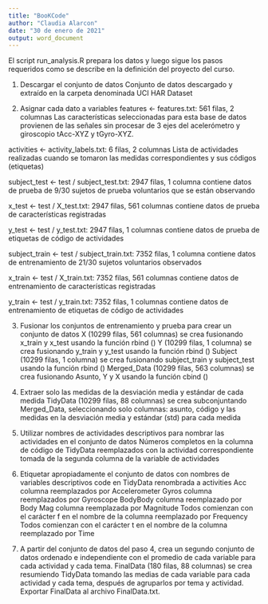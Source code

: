 ---
title: "BooKCode"
author: "Claudia Alarcon"
date: "30 de enero de 2021"
output: word_document
---
El script run_analysis.R  prepara los datos y luego sigue los pasos requeridos como se describe en la definición del proyecto del curso.

1) Descargar el conjunto de datos
Conjunto de datos descargado y extraído en la carpeta denominada UCI HAR Dataset

2) Asignar cada dato a variables
features <- features.txt: 561 filas, 2 columnas
Las características seleccionadas para esta base de datos provienen de las señales sin procesar de 3 ejes del acelerómetro y giroscopio tAcc-XYZ y tGyro-XYZ.

activities <- activity_labels.txt: 6 filas, 2 columnas
Lista de actividades realizadas cuando se tomaron las medidas correspondientes y sus códigos (etiquetas)

subject_test <- test / subject_test.txt: 2947 filas, 1 columna
contiene datos de prueba de 9/30 sujetos de prueba voluntarios que se están observando

x_test <- test / X_test.txt: 2947 filas, 561 columnas
contiene datos de prueba de características registradas

y_test <- test / y_test.txt: 2947 filas, 1 columnas
contiene datos de prueba de etiquetas de código de actividades

subject_train <- test / subject_train.txt: 7352 filas, 1 columna
contiene datos de entrenamiento de 21/30 sujetos voluntarios observados

x_train <- test / X_train.txt: 7352 filas, 561 columnas
contiene datos de entrenamiento de características registradas

y_train <- test / y_train.txt: 7352 filas, 1 columnas
contiene datos de entrenamiento de etiquetas de código de actividades

3) Fusionar los conjuntos de entrenamiento y prueba para crear un conjunto de datos
X (10299 filas, 561 columnas) se crea fusionando x_train y x_test usando la función rbind ()
Y (10299 filas, 1 columna) se crea fusionando y_train y y_test usando la función rbind ()
Subject (10299 filas, 1 columna) se crea fusionando subject_train y subject_test usando la función rbind ()
Merged_Data (10299 filas, 563 columnas) se crea fusionando Asunto, Y y X usando la función cbind ()

4) Extraer solo las medidas de la desviación media y estándar de cada medida
TidyData (10299 filas, 88 columnas) se crea subconjuntando Merged_Data, seleccionando solo columnas: asunto, código y las medidas en la desviación media y estándar (std) para cada medida

5) Utilizar nombres de actividades descriptivos para nombrar las actividades en el conjunto de datos
Números completos en la columna de código de TidyData reemplazados con la actividad correspondiente tomada de la segunda columna de la variable de actividades

6) Etiquetar apropiadamente el conjunto de datos con nombres de variables descriptivos
code en TidyData renombrada a activities
Acc columna reemplazados por Accelerometer
Gyros columna reemplazados por Gyroscope
BodyBody  columna reemplazado por Body
Mag columna reemplazada por Magnitude
Todos comienzan con el carácter f en el nombre de la columna reemplazado por Frequency
Todos comienzan con el carácter t en el nombre de la columna reemplazado por Time

7) A partir del conjunto de datos del paso 4, crea un segundo conjunto de datos ordenado e independiente con el promedio de cada variable para cada actividad y cada tema.
FinalData (180 filas, 88 columnas) se crea resumiendo TidyData tomando las medias de cada variable para cada actividad y cada tema, después de agruparlos por tema y actividad.
Exportar FinalData al archivo FinalData.txt.
